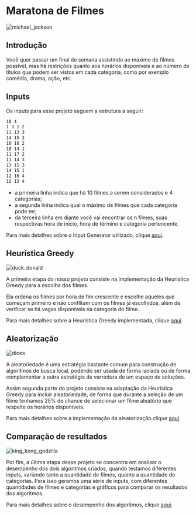 # Maratona de Filmes

![michael_jackson](michael_jackson_popcorn.gif)
 
## Introdução

Você quer passar um final de semana assistindo ao máximo de filmes possível, mas há restrições quanto aos horários disponíveis e ao número de títulos que podem ser vistos em cada categoria, 
como por exemplo comédia, drama, ação, etc.

## Inputs

Os inputs para esse projeto seguem a estrutura a seguir: 

```txt
10 4
1 3 1 2 
11 13 3
14 15 3
10 16 2
10 14 1
11 17 2
11 14 3
13 15 3
14 15 1
12 16 4
12 13 4
```

- a primeira linha indica que há 10 filmes a serem considerados e 4 categorias;
- a segunda linha indica qual o máximo de filmes que cada categoria pode ter;
- da terceira linha em diante você vai encontrar os n filmes, suas respectivas hora de início, hora de término e categoria pertencente.

Para mais detalhes sobre o Input Generator utilizado, clique [aqui](/input_generator).

## Heurística Greedy

![duck_donald](duck_donald_money.gif)

A primeira etapa do nosso projeto consiste na implementação da Heurística Greedy para a escolha dos filmes.

Ela ordena os filmes por hora de fim crescente e escolhe aqueles que começam primeiro e não conflitam com os filmes já escolhidos, além de verificar se há vagas disponíveis
na categoria do filme.

Para mais detalhes sobre a Heurística Greedy implementada, clique [aqui](/greedy_heuristic).

## Aleatorização

![dices](dices.gif)

A aleatoriedade é uma estratégia bastante comum para construção de algoritmos de busca local, podendo ser usada de forma isolada ou de forma complementar a outra estratégia
de varredura de um espaço de soluções.

Assim segunda parte do projeto consiste na adaptação da Heurística Greedy para incluir aleatoriedade, de forma que durante a seleção de um filme tenhamos 25% de chance de selecionar
um filme aleatório que respeite os horários disponíveis.

Para mais detalhes sobre a implementação da aleatorização clique [aqui](/randomness).

## Comparação de resultados

![king_kong_godzilla](godzilla-kong.gif)

Por fim, a última etapa desse projeto se concentra em analisar o desempenho dos dois algoritmos criados, quando testamos diferentes inputs, variando tanto a quantidade de filmes, quanto
a quantidade de categorias. Para isso geramos uma série de inputs, com diferentes quantidades de filmes e categorias e gráficos para comparar os resultados dos algoritmos.

Para mais detalhes sobre o desempenho dos algoritmos, clique [aqui](/results_comparison).
